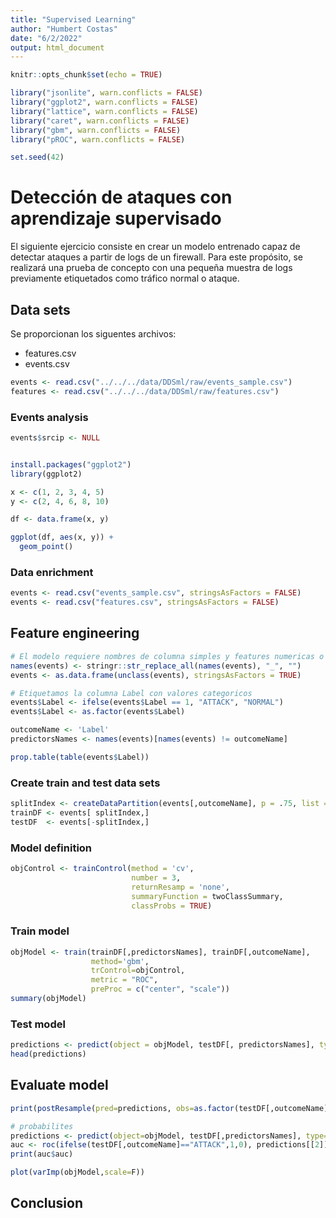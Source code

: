 ```yaml
---
title: "Supervised Learning"
author: "Humbert Costas"
date: "6/2/2022"
output: html_document
---
```


```r
knitr::opts_chunk$set(echo = TRUE)

library("jsonlite", warn.conflicts = FALSE)
library("ggplot2", warn.conflicts = FALSE)
library("lattice", warn.conflicts = FALSE)
library("caret", warn.conflicts = FALSE)
library("gbm", warn.conflicts = FALSE)
library("pROC", warn.conflicts = FALSE)

set.seed(42)
```

# Detección de ataques con aprendizaje supervisado

El siguiente ejercicio consiste en crear un modelo entrenado capaz de detectar ataques a partir de logs de un firewall. Para este propósito, se realizará una prueba de concepto con una pequeña muestra de logs previamente etiquetados como tráfico normal o ataque.

## Data sets

Se proporcionan los siguentes archivos:

-   features.csv
-   events.csv

```r
events <- read.csv("../../../data/DDSml/raw/events_sample.csv")
features <- read.csv("../../../data/DDSml/raw/features.csv")
```

### Events analysis

```r
events$srcip <- NULL


install.packages("ggplot2")
library(ggplot2)

x <- c(1, 2, 3, 4, 5)
y <- c(2, 4, 6, 8, 10)

df <- data.frame(x, y)

ggplot(df, aes(x, y)) +
  geom_point()


```

### Data enrichment

```r
events <- read.csv("events_sample.csv", stringsAsFactors = FALSE)
events <- read.csv("features.csv", stringsAsFactors = FALSE)

```

## Feature engineering

```r
# El modelo requiere nombres de columna simples y features numericas o factor
names(events) <- stringr::str_replace_all(names(events), "_", "")
events <- as.data.frame(unclass(events), stringsAsFactors = TRUE)

# Etiquetamos la columna Label con valores categoricos
events$Label <- ifelse(events$Label == 1, "ATTACK", "NORMAL")
events$Label <- as.factor(events$Label)

outcomeName <- 'Label'
predictorsNames <- names(events)[names(events) != outcomeName]

prop.table(table(events$Label))
```

### Create train and test data sets

```r
splitIndex <- createDataPartition(events[,outcomeName], p = .75, list = FALSE, times = 1)
trainDF <- events[ splitIndex,]
testDF  <- events[-splitIndex,]

```

### Model definition

```r
objControl <- trainControl(method = 'cv', 
                           number = 3, 
                           returnResamp = 'none', 
                           summaryFunction = twoClassSummary, 
                           classProbs = TRUE)
```

### Train model

```r
objModel <- train(trainDF[,predictorsNames], trainDF[,outcomeName], 
                  method='gbm', 
                  trControl=objControl,  
                  metric = "ROC",
                  preProc = c("center", "scale"))
summary(objModel)
```

### Test model

```r
predictions <- predict(object = objModel, testDF[, predictorsNames], type = 'raw')
head(predictions)

```

## Evaluate model

```r
print(postResample(pred=predictions, obs=as.factor(testDF[,outcomeName])))

```

```r
# probabilites 
predictions <- predict(object=objModel, testDF[,predictorsNames], type='prob')
auc <- roc(ifelse(testDF[,outcomeName]=="ATTACK",1,0), predictions[[2]])
print(auc$auc)
```

```r
plot(varImp(objModel,scale=F))
```

## Conclusion

```r


```
